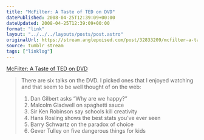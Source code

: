 ```yaml
---
title: "McFilter: A Taste of TED on DVD"
datePublished: 2008-04-25T12:39:09+00:00
dateUpdated: 2008-04-25T12:39:09+00:00
format: "link"
layout: "../../../layouts/posts/post.astro"
originalUrl: https://stream.anglepoised.com/post/32833209/mcfilter-a-taste-of-ted-on-dvd
source: tumblr stream
tags: ["linklog"]
---
```


[McFilter: A Taste of TED on DVD][1]

> There are six talks on the DVD. I picked ones that I enjoyed watching and that seem to be well thought of on the web:
>
> 1.  Dan Gilbert asks “Why are we happy?”
> 2.  Malcolm Gladwell on spaghetti sauce
> 3.  Sir Ken Robinson say schools kill creativity
> 4.  Hans Rosling shows the best stats you’ve ever seen
> 5.  Barry Schwartz on the paradox of choice
> 6.  Gever Tulley on five dangerous things for kids

[1]: http://www.mcqn.net/mcfilter/archives/computers/a_taste_of_ted_on_dvd.html
